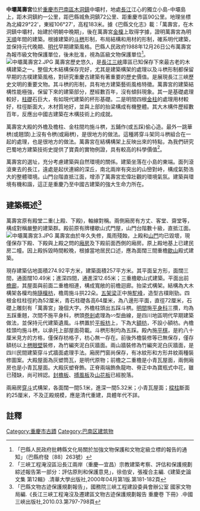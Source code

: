 {{文物保护单位
| 级别 = 市縣級
| 省名 = 重慶市
| 市/县名 = 巴南區
| 图片 = [[File:中壩萬壽宮.JPG|220px]]<br /><small>中壩萬壽宮</small>
| 名称 = 中壩萬壽宮
| 编号 = 
| 分类 = 古建築
| 所在 = [[巴南區|巴南區]][[木洞鎮|木洞鎮]]中壩村
| 时代 = [[明朝|明]]
| 登录 = 
}}
'''中壩萬壽宮'''位於[[重慶市|重慶市]][[巴南區|巴南區]][[木洞鎮|木洞鎮]]中壩村，地處[[長江|長江]]江心的獨立小島-中壩島上，距木洞鎮約一公里，距巴縣城魚洞鎮72公里、距重慶市區90公里。地理坐標為北緯29°22'，東經106°27'，高程183米。據《巴縣文化志》載：「萬壽宮，在木洞鎮中壩村，始建於明朝中晚期」，後在萬壽宮[[金檁|金檁]]上取得字據，證明萬壽宮為明[[天顺_(明朝)|天順]]年間的建築。根據建築的[[斗栱|斗栱]]形制，布局結構和用材的形制，確系明代建築，並保持元代晚期、[[明代|明代]]早期建築風格。巴縣人民政府1988年12月26日公布萬壽宮為報市級文物保護單位，後未批准，視為區級文物保護單位<ref>「巴縣人民政府批轉縣文化局關於加強文物保護和文物定級立標的報告的通知」（巴縣府發〔88〕263號）</ref>。
[[File:中壩萬壽宮2.JPG|thumb]]
萬壽宮歷史悠久，是[[長江三峽|長江三峽]]庫區已知保存下來最古老的木構建築之一。整個大木結構保存完好，尤其是建築構架的處理以及斗栱形制都保留早期的古樸建築風格，對研究重慶古建築有著重要的歷史價值。是展現長江三峽歷史文明的重要文物。其斗栱的形制，具有地方建築藝術風格特徵。萬壽宮的建築結構性能極強，保留下來的建築部分，歷經數百年，沒有傾斜現象。其一是基礎處理較好，[[柱礎|柱礎]]石巨大，有如現代建築的杯形基礎。二是明間四根[[金柱|金柱]]的處理用材較好，柱徑斷面大，木材質地好，並與上部的抬梁構成有機整體。其大木構件歷經數百年，反應出中國古建築在木構技術上的成就。

萬壽宮大殿的外檐及檐柱、金柱間均施斗栱，五鋪作(或五踩)偷心造。最外一跳華栱(或翹頭)上沒有令栱(或廂栱)，是很地方的做法。這種將穿斗架同斗栱組合在一起的處理，也是很地方的做法。萬壽宮在結構構架上反映出來的特點，為我們研究巴蜀地方建築技術史提供了寶貴的實物例證，具有較高的科學價值<ref>「三峽工程淹沒區沿長江兩岸（重慶—宜昌）宗教建築考察、評估和保護規劃綜述報告第一部分：評估原則和保護意見」，徐伯安，張複合主編.《建築史論文集 第12輯》.清華大學出版社,2000年04月第1版.第181-182頁</ref>。

萬壽宮的選址，充分考慮建築與自然環境的關係。建築坐落在小島的東端。面列滾滾東去的長江，遠處是起伏連綿的深丘，南北兩岸有突出的山巒對峙，構成氣勢浩大的整體環境。山門台階直抵江面，增添了萬壽宮宏偉壯觀的環境氣氛。建築與環境有機和諧，這正是重慶乃至中國古建築的強大生命力所在。

== 建築概述<ref>「巴縣文物古迹保護規劃報告」，國務院三峽工程建設委員會辦公室 國家文物局編.《長江三峽工程淹沒及遷建區文物古迹保護規劃報告 重慶卷 下冊》.中國三峽出版社,2010.03.第797-798頁</ref> ==
萬壽宮原有殿堂二重(上殿、下殿)，軸線對稱。兩側廂房有方丈、客堂、齋堂等，構成對稱嚴整的建築群。殿前原有牌樓歇山式門屋，山門台階數十級，直抵江面。
[[File:中壩萬壽宮3.JPG|thumb]]
萬壽宮由於年久失修，風雨殘蝕，上殿和[[山門|山門]]均已毀壞，現僅保存下殿、下殿與上殿之問的[[廂房|廂房]]及下殿前面西側的廂房。原上殿地基上已建民房二幢。因上殿拆毀時間較晚，根據當地居民口述，應為面闊三間重檐[[歇山|歇山]]殿式建築。

現存建築佔地面積274.92平方米，建築面積257平方米。其平面呈方形，面闊三間，通面闊10.49米；進深四間，通進深12.65米；三重檐歇山式建築。平面出前[[檐廊|檐廊]]，其屋面與前面二重檐相連，構成寬敞的前檐迴廊。抬梁式構架。結構為大木構架各檁均施[[隨檁枋|隨檁枋]]，檐周施斗拱22朵。[[五架梁|五架梁]]正中施[[駝峰|駝峰]]，造型古樸剛勁。四根金柱柱徑約為52厘米，青石柱礎各高64厘米，為八邊形平面，直徑72厘米，石礎上雕刻有「萬壽宮」幾個大字。外檐柱頭出五踩斗栱。[[明間|明間]]施[[平身科|平身科]]三攢，均為五踩重翹，次間不施平身科，栱頭[[卷剎|卷剎]]處理為∽型曲線，是四川地區明代早期建築做法，並保持元代建築遺風。斗栱置於[[平板枋|平板枋]]上，下為大[[額枋|額枋]]，不設小額枋。內檐桂頭均施斗栱，以承托上部屋面荷載。斗栱形制均為五踩。殿內施[[平棋|平棋]]，是約八十厘米見方的方格，僅保存枋格子，枋心無一存在。前後外檐裝修等已無保存，僅存額枋以上[[栱眼壁|栱眼壁]]裝修，為竹編夾泥白灰牆面。兩山牆裝修為竹編夾泥白灰牆面，是四川民間建築穿斗式牆面處理手法。廂房門窗尚保存，有冰紋形和方形井紋兩種裝修圖案。大殿屋面為灰塑筒瓦，是明代原物；前檐之二重檐是小青瓦屋面，兩側廂房也是小青瓦屋面。大殿灰塑脊飾。正脊兩端飾魚龍吻、脊正中為寶瓶式中花，雖已殘缺，尚可辨認。[[封檐板|封檐板]]、[[搏風板|搏風板]]及[[山花板|山花板]]已經脫落。

兩廂房[[穿斗|穿斗]]式構架，各面闊一間5.1米，進深一間5.32米；小青瓦屋面；[[樑柱|樑柱]]斷面約25厘米，不及正殿規模，應是清代重建，具體年代不詳。

== 註釋 ==
{{reflist}}

[[Category:重慶市古蹟|Category:重慶市古蹟]]
[[Category:巴南区建筑物|Category:巴南区建筑物]]